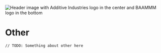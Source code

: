 
<Meta title="Design system/Other" />

<p>
	<img
		src="https://i.gyazo.com/afd3945f36445ebb977d4f48e21e08a9.png"
		alt="Header image with Additive Industries logo in the center and BAAMMM logo in the bottom"
	/>
</p>

# Other

`// TODO: Something about other here`
